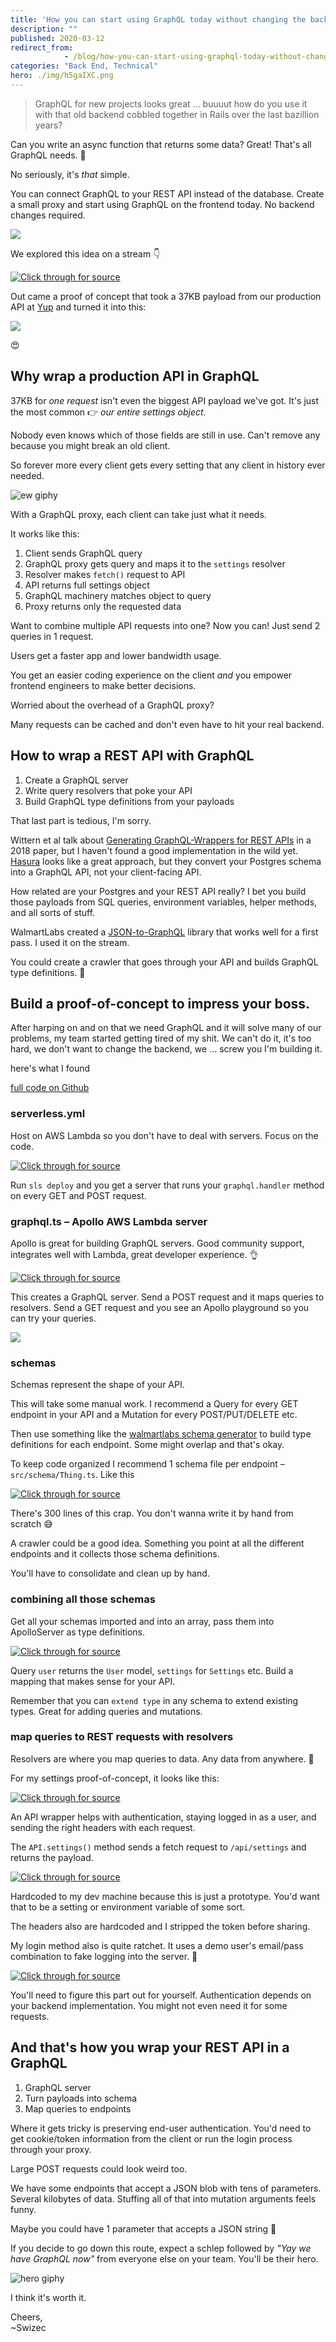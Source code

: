 ```yaml
---
title: 'How you can start using GraphQL today without changing the backend'
description: ""
published: 2020-03-12
redirect_from: 
            - /blog/how-you-can-start-using-graphql-today-without-changing-the-backend/swizec/9350
categories: "Back End, Technical"
hero: ./img/h5gaIXC.png
---
```

> GraphQL for new projects looks great ... buuuut how do you use it with that old backend cobbled together in Rails over the last bazillion years?

Can you write an async function that returns some data? Great! That&#x27;s all GraphQL needs. 🤘

No seriously, it&#x27;s _that_ simple.

You can connect GraphQL to your REST API instead of the database. Create a small proxy and start using GraphQL on the frontend today. No backend changes required.

![](./img/h5gaIXC.png)

We explored this idea on a stream 👇

[![Click through for source](./img/techletter.app-screenshot-1584029350206.png)](https://www.youtube.com/watch?v=5d_CZHljxuw)

Out came a proof of concept that took a 37KB payload from our production API at [Yup](https://yup.com) and turned it into this:

![](./img/YKXYMJT.png)

😍

## Why wrap a production API in GraphQL

37KB for _one request_ isn&#x27;t even the biggest API payload we&#x27;ve got. It&#x27;s just the most common 👉 _our entire settings object_.

Nobody even knows which of those fields are still in use. Can&#x27;t remove any because you might break an old client.

So forever more every client gets every setting that any client in history ever needed.

![ew giphy](./img/media-aNtt9T8SqGNK8-giphy.gif)

With a GraphQL proxy, each client can take just what it needs.

It works like this:

1. Client sends GraphQL query
2. GraphQL proxy gets query and maps it to the `settings` resolver
3. Resolver makes `fetch()` request to API
4. API returns full settings object
5. GraphQL machinery matches object to query
6. Proxy returns only the requested data

Want to combine multiple API requests into one? Now you can! Just send 2 queries in 1 request.

Users get a faster app and lower bandwidth usage.

You get an easier coding experience on the client _and_ you empower frontend engineers to make better decisions.

Worried about the overhead of a GraphQL proxy?

Many requests can be cached and don&#x27;t even have to hit your real backend.

## How to wrap a REST API with GraphQL

1. Create a GraphQL server
2. Write query resolvers that poke your API
3. Build GraphQL type definitions from your payloads

That last part is tedious, I&#x27;m sorry.

Wittern et al talk about [Generating GraphQL-Wrappers for REST APIs](https://arxiv.org/abs/1809.08319) in a 2018 paper, but I haven&#x27;t found a good implementation in the wild yet. [Hasura](https://hasura.io/) looks like a great approach, but they convert your Postgres schema into a GraphQL API, not your client-facing API.

How related are your Postgres and your REST API really? I bet you build those payloads from SQL queries, environment variables, helper methods, and all sorts of stuff.

WalmartLabs created a [JSON-to-GraphQL](https://walmartlabs.github.io/json-to-simple-graphql-schema/) library that works well for a first pass. I used it on the stream.

You could create a crawler that goes through your API and builds GraphQL type definitions. 🤔

## Build a proof-of-concept to impress your boss.

After harping on and on that we need GraphQL and it will solve many of our problems, my team started getting tired of my shit. We can&#x27;t do it, it&#x27;s too hard, we don&#x27;t want to change the backend, we ... screw you I&#x27;m building it.

here&#x27;s what I found

[full code on Github](https://github.com/Swizec/graphql-rest-proxy)

### serverless.yml

Host on AWS Lambda so you don&#x27;t have to deal with servers. Focus on the code.

[![Click through for source](./img/techletter.app-screenshot-1584029348368.png)](<https://carbon.now.sh/?bg=rgba(255,255,255,1)&t=seti&l=yaml&ds=true&wc=true&wa=true&pv=48px&ph=32px&ln=false&code=service%3A%20yup-graphql-proxy%0A%0Aprovider%3A%0A%20%20%20%20name%3A%20aws%0A%20%20%20%20runtime%3A%20nodejs12.x%0A%20%20%20%20stage%3A%20dev%0A%0Afunctions%3A%0A%20%20%20%20graphql%3A%0A%20%20%20%20%20%20%20%20handler%3A%20dist%2Fgraphql.handler%0A%20%20%20%20%20%20%20%20events%3A%0A%20%20%20%20%20%20%20%20%20%20%20%20-%20http%3A%0A%20%20%20%20%20%20%20%20%20%20%20%20%20%20%20%20%20%20path%3A%20graphql%0A%20%20%20%20%20%20%20%20%20%20%20%20%20%20%20%20%20%20method%3A%20GET%0A%20%20%20%20%20%20%20%20%20%20%20%20%20%20%20%20%20%20cors%3A%20true%0A%20%20%20%20%20%20%20%20%20%20%20%20-%20http%3A%0A%20%20%20%20%20%20%20%20%20%20%20%20%20%20%20%20%20%20path%3A%20graphql%0A%20%20%20%20%20%20%20%20%20%20%20%20%20%20%20%20%20%20method%3A%20POST%0A%20%20%20%20%20%20%20%20%20%20%20%20%20%20%20%20%20%20cors%3A%20true>)

Run `sls deploy` and you get a server that runs your `graphql.handler` method on every GET and POST request.

### graphql.ts – Apollo AWS Lambda server

Apollo is great for building GraphQL servers. Good community support, integrates well with Lambda, great developer experience. 👌

[![Click through for source](./img/techletter.app-screenshot-1584029348184.png)](<https://carbon.now.sh/?bg=rgba(255,255,255,1)&t=seti&l=typescript&ds=true&wc=true&wa=true&pv=48px&ph=32px&ln=false&code=%2F%2F%20src%2Fgraphql.ts%0Aimport%20%7B%20ApolloServer%2C%20gql%20%7D%20from%20%22apollo-server-lambda%22%3B%0Aimport%20%7B%20APIwrapper%20%7D%20from%20%22.%2FAPIwrapper%22%3B%0Aimport%20%7B%20settingsSchema%20%7D%20from%20%22.%2Fschema%2FSettings%22%3B%0A%0A%2F%2F%20this%20is%20where%20we%20define%20the%20shape%20of%20our%20API%0Aconst%20rootSchema%20%3D%20gql%60%0A%20%20%20%20type%20Query%20%7B%0A%20%20%20%20%20%20%20%20%2F%2F%20queries%20%E2%80%93%C2%A0GET%20api%0A%20%20%20%20%7D%0A%20%20%20%20%0A%20%20%20%20type%20Mutation%20%7B%0A%20%20%20%20%20%20%20%20%2F%2F%20mutations%20%E2%80%93%C2%A0POST%20api%0A%20%20%20%20%7D%0A%60%3B%0A%0Aconst%20typeDefs%20%3D%20%5BrootSchema%2C%20settingsSchema%5D%3B%0A%0A%2F%2F%20a%20convenience%20wrapper%20for%20your%20API%0Aconst%20API%20%3D%20new%20APIwrapper()%3B%0A%0A%2F%2F%20this%20is%20where%20the%20shape%20maps%20to%20functions%0Aconst%20resolvers%20%3D%20%7B%0A%20%20%20%20Query%3A%20%7B%0A%20%20%20%20%20%20%20%20%2F%2F%20query%20resolvers%20go%20here%0A%20%20%20%20%7D%0A%20%20%20%20Mutation%3A%20%7B%0A%20%20%20%20%20%20%20%20%2F%2F%20mutation%20resolvers%20go%20here%0A%20%20%20%20%7D%0A%7D%3B%0A%0Aconst%20server%20%3D%20new%20ApolloServer(%7B%20typeDefs%2C%20resolvers%20%7D)%3B%0A%0Aexport%20const%20handler%20%3D%20server.createHandler(%7B%0A%20%20%20%20cors%3A%20%7B%0A%20%20%20%20%20%20%20%20origin%3A%20%22*%22%2C%20%2F%2F%20for%20security%20in%20production%2C%20lock%20this%20to%20your%20real%20endpoints%0A%20%20%20%20%20%20%20%20credentials%3A%20true%0A%20%20%20%20%7D%0A%7D)%3B>)

This creates a GraphQL server. Send a POST request and it maps queries to resolvers. Send a GET request and you see an Apollo playground so you can try your queries.

![](./img/YKXYMJT.png)

### schemas

Schemas represent the shape of your API.

This will take some manual work. I recommend a Query for every GET endpoint in your API and a Mutation for every POST/PUT/DELETE etc.

Then use something like the [walmartlabs schema generator](https://walmartlabs.github.io/json-to-simple-graphql-schema/) to build type definitions for each endpoint. Some might overlap and that&#x27;s okay.

To keep code organized I recommend 1 schema file per endpoint – `src/schema/Thing.ts`. Like this

[![Click through for source](./img/techletter.app-screenshot-1584029348191.png)](<https://carbon.now.sh/?bg=rgba(255,255,255,1)&t=seti&l=typescript&ds=true&wc=true&wa=true&pv=48px&ph=32px&ln=false&code=src%2Fschema%2FSettings.ts%0A%0Aimport%20%7B%20gql%20%7D%20from%20%22apollo-server%22%3B%0A%0A%2F%2F%20schema%20generated%20with%3A%20https%3A%2F%2Fwalmartlabs.github.io%2Fjson-to-simple-graphql-schema%2F%0Aexport%20const%20settingsSchema%20%3D%20gql%60%0A%20%20%20%20type%20Reactions%20%7B%0A%20%20%20%20%20%20%20%20name%3A%20String%0A%20%20%20%20%20%20%20%20emoji%3A%20String%0A%20%20%20%20%20%20%20%20label%3A%20String%0A%20%20%20%20%7D%0A%0A%20%20%20%20type%20Subtopics%20%7B%0A%20%20%20%20%20%20%20%20id%3A%20Int%0A%20%20%20%20%20%20%20%20name%3A%20String%0A%20%20%20%20%20%20%20%20label%3A%20String%0A%20%20%20%20%7D%0A%0A%20%20%20%20type%20Subjects%20%7B%0A%20%20%20%20%20%20%20%20id%3A%20Int%0A%20%20%20%20%20%20%20%20name%3A%20String%0A%20%20%20%20%20%20%20%20blurb%3A%20String%0A%20%20%20%20%20%20%20%20available%3A%20Boolean%0A%20%20%20%20%20%20%20%20%0A%2F%2F%20...%0A%20%20%20%20%7D%0A%60%3B>)

There&#x27;s 300 lines of this crap. You don&#x27;t wanna write it by hand from scratch 😅

A crawler could be a good idea. Something you point at all the different endpoints and it collects those schema definitions.

You&#x27;ll have to consolidate and clean up by hand.

### combining all those schemas

Get all your schemas imported and into an array, pass them into ApolloServer as type definitions.

[![Click through for source](./img/techletter.app-screenshot-1584029348174.png)](<https://carbon.now.sh/?bg=rgba(255,255,255,1)&t=seti&l=typescript&ds=true&wc=true&wa=true&pv=48px&ph=32px&ln=false&code=%2F%2F%20src%2Fgraphql.ts%0A%0Aimport%20%7B%20userSchema%20%7D%20from%20%22.%2Fschema%2FUser%22%3B%0Aimport%20%7B%20settingsSchema%20%7D%20from%20%22.%2Fschema%2FSettings%22%3B%0A%0Aconst%20rootSchema%20%3D%20gql%60%0A%20%20%20%20type%20Query%20%7B%0A%20%20%20%20%20%20%20%20user%3A%20User%0A%20%20%20%20%20%20%20%20settings%3A%20Settings%0A%20%20%20%20%7D%0A%60%3B%0A%0Aconst%20typeDefs%20%3D%20%5BrootSchema%2C%20userSchema%2C%20settingsSchema%5D%3B%0A%0Aconst%20server%20%3D%20new%20ApolloServer(%7B%20typeDefs%2C%20resolvers%20%7D)%3B>)

Query `user` returns the `User` model, `settings` for `Settings` etc. Build a mapping that makes sense for your API.

Remember that you can `extend type` in any schema to extend existing types. Great for adding queries and mutations.

### map queries to REST requests with resolvers

Resolvers are where you map queries to data. Any data from anywhere. 🤘

For my settings proof-of-concept, it looks like this:

[![Click through for source](./img/techletter.app-screenshot-1584029348370.png)](<https://carbon.now.sh/?bg=rgba(255,255,255,1)&t=seti&l=typescript&ds=true&wc=true&wa=true&pv=48px&ph=32px&ln=false&code=%2F%2F%20src%2Fgraphql.ts%0A%0Aconst%20API%20%3D%20new%20APIwrapper()%3B%0A%0A%2F%2F%20this%20is%20where%20the%20shape%20maps%20to%20functions%0Aconst%20resolvers%20%3D%20%7B%0A%20%20%20%20Query%3A%20%7B%0A%20%20%20%20%20%20%20%20settings%3A%20async%20()%20%3D%3E%20%7B%0A%20%20%20%20%20%20%20%20%20%20%20%20await%20API.login()%3B%0A%20%20%20%20%20%20%20%20%20%20%20%20return%20API.settings()%3B%0A%20%20%20%20%20%20%20%20%7D%0A%20%20%20%20%7D%0A%20%20%20%20%2F%2F%20Mutation%3A%20%7B%7D%0A%7D%3B>)

An API wrapper helps with authentication, staying logged in as a user, and sending the right headers with each request.

The `API.settings()` method sends a fetch request to `/api/settings` and returns the payload.

[![Click through for source](./img/techletter.app-screenshot-1584029348135.png)](<https://carbon.now.sh/?bg=rgba(255,255,255,1)&t=seti&l=typescript&ds=true&wc=true&wa=true&pv=48px&ph=32px&ln=false&code=%2F%2F%20src%2FAPIwrapper.ts%0A%0Aimport%20fetch%20from%20%22isomorphic-fetch%22%3B%0A%0Aexport%20class%20APIwrapper%20%7B%0A%20%20%20%20headers%3A%20JSONBlob%20%3D%20%7B%0A%20%20%20%20%20%20%20%20%22Content-Type%22%3A%20%22application%2Fjson%22%2C%0A%20%20%20%20%20%20%20%20Authorization%3A%20%60Token%20token%3D%3Cauth_token%3E%60%2C%0A%20%20%20%20%20%20%20%20Accept%3A%20%22application%2Fjson.v2%22%0A%20%20%20%20%7D%3B%0A%0A%20%20%20%20async%20settings()%20%7B%0A%20%20%20%20%20%20%20%20await%20this.login()%3B%0A%0A%20%20%20%20%20%20%20%20const%20settings%20%3D%20await%20fetch(%22https%3A%2F%2Fswizec.ngrok.io%2Fapi%2Fsettings%22%2C%20%7B%0A%20%20%20%20%20%20%20%20%20%20%20%20headers%3A%20this.headers%0A%20%20%20%20%20%20%20%20%7D).then(res%20%3D%3E%20res.json())%3B%0A%0A%20%20%20%20%20%20%20%20return%20settings%3B%0A%20%20%20%20%7D%0A%7D>)

Hardcoded to my dev machine because this is just a prototype. You&#x27;d want that to be a setting or environment variable of some sort.

The headers also are hardcoded and I stripped the token before sharing.

My login method also is quite ratchet. It uses a demo user&#x27;s email/pass combination to fake logging into the server. 🤣

[![Click through for source](./img/techletter.app-screenshot-1584029348257.png)](<https://carbon.now.sh/?bg=rgba(255,255,255,1)&t=seti&l=typescript&ds=true&wc=true&wa=true&pv=48px&ph=32px&ln=false&code=async%20login()%20%7B%0A%20%20%20%20if%20(this.headers%5B%22X-Has-User-Account%22%5D)%20%7B%0A%20%20%20%20%20%20%20%20%2F%2F%20already%20logged%20in%2C%20keep%20going%0A%20%20%20%20%20%20%20%20return%3B%0A%20%20%20%20%7D%0A%0A%20%20%20%20const%20response%3A%20LoginResponse%20%3D%20await%20fetch(%0A%20%20%20%20%20%20%20%20%22https%3A%2F%2Fswizec.ngrok.io%2Fapi%2Flogin%22%2C%0A%20%20%20%20%20%20%20%20%7B%0A%20%20%20%20%20%20%20%20%20%20%20%20method%3A%20%22POST%22%2C%0A%20%20%20%20%20%20%20%20%20%20%20%20headers%3A%20this.headers%2C%0A%20%20%20%20%20%20%20%20%20%20%20%20body%3A%20JSON.stringify(%7B%0A%20%20%20%20%20%20%20%20%20%20%20%20%20%20%20%20user%3A%20%7B%0A%20%20%20%20%20%20%20%20%20%20%20%20%20%20%20%20%20%20%20%20email%3A%20%22admin%40localhost.com%22%2C%0A%20%20%20%20%20%20%20%20%20%20%20%20%20%20%20%20%20%20%20%20password%3A%20%22Password1!%22%0A%20%20%20%20%20%20%20%20%20%20%20%20%20%20%20%20%7D%0A%20%20%20%20%20%20%20%20%20%20%20%20%7D)%0A%20%20%20%20%20%20%20%20%7D%0A%20%20%20%20).then(res%20%3D%3E%20res.json())%3B%0A%0A%20%20%20%20%2F%2F%20add%20login%20stuff%20to%20headers%20for%20other%20methods%0A%20%20%20%20this.headers%20%3D%20%7B%0A%20%20%20%20%20%20%20%20...this.headers%2C%0A%20%20%20%20%20%20%20%20%22X-Has-User-Account%22%3A%20%22true%22%2C%0A%20%20%20%20%20%20%20%20%22X-User-Known-Key%22%3A%20response.identifier%2C%0A%20%20%20%20%20%20%20%20%22X-User-Authentication-Token%22%3A%20response.access_token%0A%20%20%20%20%7D%3B%0A%7D>)

You&#x27;ll need to figure this part out for yourself. Authentication depends on your backend implementation. You might not even need it for some requests.

## And that&#x27;s how you wrap your REST API in a GraphQL

1. GraphQL server
2. Turn payloads into schema
3. Map queries to endpoints

Where it gets tricky is preserving end-user authentication. You&#x27;d need to get cookie/token information from the client or run the login process through your proxy.

Large POST requests could look weird too.

We have some endpoints that accept a JSON blob with tens of parameters. Several kilobytes of data. Stuffing all of that into mutation arguments feels funny.

Maybe you could have 1 parameter that accepts a JSON string 🤔

If you decide to go down this route, expect a schlep followed by _&quot;Yay we have GraphQL now&quot;_ from everyone else on your team. You&#x27;ll be their hero.

![hero giphy](./img/media-ek4CUx2FONgHaMz9V5-giphy-downsized-medium.gif)

I think it&#x27;s worth it.

Cheers,  
~Swizec

